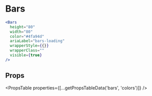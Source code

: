 ---
---


# Bars

```jsx live
<Bars
  height="80"
  width="80"
  color="#4fa94d"
  ariaLabel="bars-loading"
  wrapperStyle={{}}
  wrapperClass=""
  visible={true}
/>
```

## Props

<PropsTable properties={[...getPropsTableData('bars', 'colors')]} />
